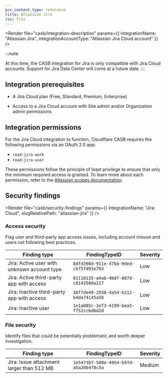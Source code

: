 ```yaml
---
pcx_content_type: reference
title: Atlassian Jira
rss: file
---
```



<Render
  file="casb/integration-description"
  params={{ integrationName: "Atlassian Jira", integrationAccountType: "Atlassian Jira Cloud account" }}
/>

:::note

At this time, the CASB integration for Jira is only compatible with Jira Cloud accounts. Support for Jira Data Center will come at a future date.
:::

## Integration prerequisites

- A Jira Cloud plan (Free, Standard, Premium, Enterprise)

- Access to a Jira Cloud account with Site admin and/or Organization admin permissions

## Integration permissions

For the Jira Cloud integration to function, Cloudflare CASB requires the following permissions via an OAuth 2.0 app:

- `read:jira-work`
- `read:jira-user`

These permissions follow the principle of least privilege to ensure that only the minimum required access is granted. To learn more about each permission, refer to the [Atlassian scopes documentation](https://developer.atlassian.com/cloud/jira/platform/scopes-for-oauth-2-3LO-and-forge-apps/).

## Security findings

<Render
  file="casb/security-findings"
  params={{ integrationName: "Jira Cloud", slugRelativePath: "atlassian-jira" }}
/>

### Access security

Flag user and third-party app access issues, including account misuse and users not following best practices.

| Finding type                                | FindingTypeID                          | Severity |
| ------------------------------------------- | -------------------------------------- | -------- |
| Jira: Active user with unknown account type | `8dfd390d-911e-47bb-9ded-cb75fd91e793` | Low      |
| Jira: Active third-party app with access    | `01118135-a4ab-4b8f-887d-c814358da217` | Low      |
| Jira: Inactive third-party app with access  | `36f7de49-2938-4a54-b212-b4da74145a58` | Low      |
| Jira: Inactive user                         | `1e1a085c-1ef3-4199-bea5-ff52ccbd6d2d` | Low      |

### File security

Identify files that could be potentially problematic and worth deeper investigation.

| Finding type                              | FindingTypeID                          | Severity |
| ----------------------------------------- | -------------------------------------- | -------- |
| Jira: Issue attachment larger than 512 MB | `1e5473b7-588e-4954-b97d-a5a20b4f8c5a` | Medium   |
